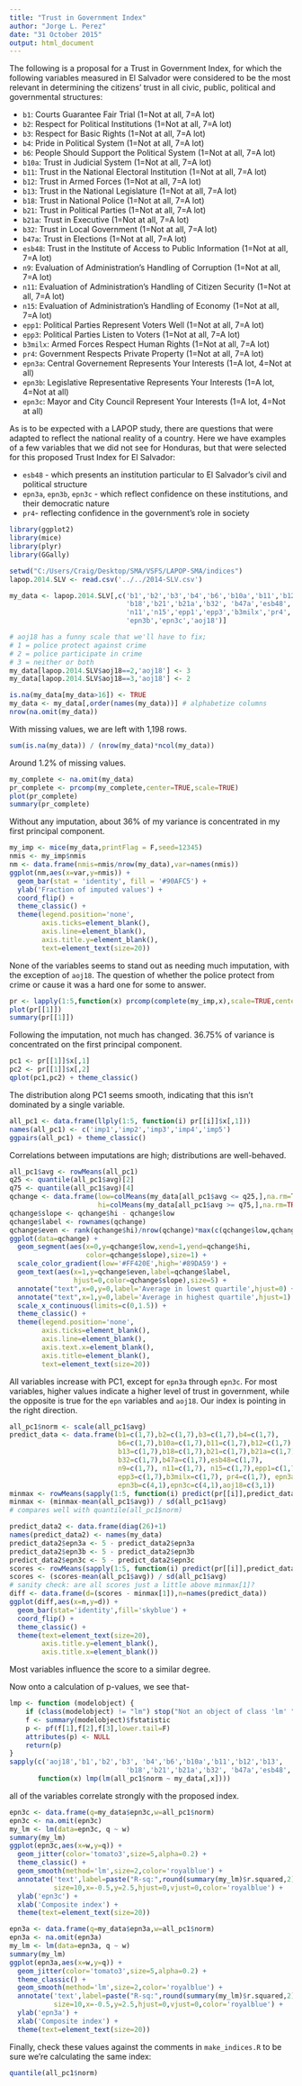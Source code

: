 ```yaml
---
title: "Trust in Government Index"
author: "Jorge L. Perez"
date: "31 October 2015"
output: html_document
---
```


The following is a proposal for a Trust in Government Index, for which the following variables measured in El Salvador were considered to be the most relevant in determining the citizens' trust in all civic, public, political and governmental structures:

* `b1`: Courts Guarantee Fair Trial (1=Not at all, 7=A lot)
* `b2`: Respect for Political Institutions (1=Not at all, 7=A lot)
* `b3`: Respect for Basic Rights (1=Not at all, 7=A lot)
* `b4`: Pride in Political System (1=Not at all, 7=A lot)
* `b6`: People Should Support the Political System (1=Not at all, 7=A lot)
* `b10a`: Trust in Judicial System (1=Not at all, 7=A lot)
* `b11`: Trust in the National Electoral Institution (1=Not at all, 7=A lot)
* `b12`: Trust in Armed Forces (1=Not at all, 7=A lot)
* `b13`: Trust in the National Legislature (1=Not at all, 7=A lot)
* `b18`: Trust in National Police (1=Not at all, 7=A lot)
* `b21`: Trust in Political Parties (1=Not at all, 7=A lot)
* `b21a`: Trust in Executive (1=Not at all, 7=A lot)
* `b32`: Trust in Local Government (1=Not at all, 7=A lot)
* `b47a`: Trust in Elections (1=Not at all, 7=A lot)
* `esb48`: Trust in the Institute of Access to Public Information (1=Not at all, 7=A lot)
* `n9`: Evaluation of Administration's Handling of Corruption (1=Not at all, 7=A lot)
* `n11`: Evaluation of Administration's Handling of Citizen Security (1=Not at all, 7=A lot)
* `n15`: Evaluation of Administration's Handling of Economy (1=Not at all, 7=A lot)
* `epp1`: Political Parties Represent Voters Well (1=Not at all, 7=A lot)
* `epp3`: Political Parties Listen to Voters (1=Not at all, 7=A lot)
* `b3milx`: Armed Forces Respect Human Rights (1=Not at all, 7=A lot)
* `pr4`: Government Respects Private Property (1=Not at all, 7=A lot)
* `epn3a`: Central Governement Represents Your Interests (1=A lot, 4=Not at all)
* `epn3b`: Legislative Representative Represents Your Interests (1=A lot, 4=Not at all)
* `epn3c`: Mayor and City Council Represent Your Interests (1=A lot, 4=Not at all)

As is to be expected with a LAPOP study, there are questions that were adapted to reflect the national reality of a country. Here we have examples of a few variables that we did not see for Honduras, but that were selected for this proposed Trust Index for El Salvador:

* `esb48` - which presents an institution particular to El Salvador's civil and political structure
* `epn3a`, `epn3b`, `epn3c` - which reflect confidence on these institutions, and their democratic nature
* `pr4`- reflecting confidence in the government's role in society


```r
library(ggplot2)
library(mice)
library(plyr) 
library(GGally) 

setwd("C:/Users/Craig/Desktop/SMA/VSFS/LAPOP-SMA/indices")
lapop.2014.SLV <- read.csv('../../2014-SLV.csv')

my_data <- lapop.2014.SLV[,c('b1','b2','b3','b4','b6','b10a','b11','b12','b13',
                             'b18','b21','b21a','b32', 'b47a','esb48','n9',
                             'n11','n15','epp1','epp3','b3milx','pr4','epn3a',
                             'epn3b','epn3c','aoj18')]

# aoj18 has a funny scale that we'll have to fix; 
# 1 = police protect against crime
# 2 = police participate in crime
# 3 = neither or both
my_data[lapop.2014.SLV$aoj18==2,'aoj18'] <- 3
my_data[lapop.2014.SLV$aoj18==3,'aoj18'] <- 2

is.na(my_data[my_data>16]) <- TRUE
my_data <- my_data[,order(names(my_data))] # alphabetize columns
nrow(na.omit(my_data))
```

With missing values, we are left with 1,198 rows.

```r
sum(is.na(my_data)) / (nrow(my_data)*ncol(my_data))
```

Around 1.2% of missing values.

```r
my_complete <- na.omit(my_data)
pr_complete <- prcomp(my_complete,center=TRUE,scale=TRUE)
plot(pr_complete)
summary(pr_complete)
```

Without any imputation, about 36% of my variance is concentrated in my first principal component.

```r
my_imp <- mice(my_data,printFlag = F,seed=12345) 
nmis <- my_imp$nmis
nm <- data.frame(nmis=nmis/nrow(my_data),var=names(nmis))
ggplot(nm,aes(x=var,y=nmis)) +
  geom_bar(stat = 'identity', fill = '#90AFC5') +
  ylab('Fraction of imputed values') +
  coord_flip() +
  theme_classic() +
  theme(legend.position='none',
        axis.ticks=element_blank(),
        axis.line=element_blank(),
        axis.title.y=element_blank(),
        text=element_text(size=20))
```

None of the variables seems to stand out as needing much imputation, with the exception of `aoj18`. The question of whether the police protect from crime or cause it was a hard one for some to answer.

```r
pr <- lapply(1:5,function(x) prcomp(complete(my_imp,x),scale=TRUE,center=TRUE))
plot(pr[[1]])
summary(pr[[1]])
```

Following the imputation, not much has changed. 36.75% of variance is concentrated on the first principal component.

```r
pc1 <- pr[[1]]$x[,1]
pc2 <- pr[[1]]$x[,2]
qplot(pc1,pc2) + theme_classic()
```

The distribution along PC1 seems smooth, indicating that this isn't dominated by a single variable.

```r
all_pc1 <- data.frame(llply(1:5, function(i) pr[[i]]$x[,1]))
names(all_pc1) <- c('imp1','imp2','imp3','imp4','imp5')
ggpairs(all_pc1) + theme_classic()
```

Correlations between imputations are high; distributions are well-behaved.

```r
all_pc1$avg <- rowMeans(all_pc1)
q25 <- quantile(all_pc1$avg)[2]
q75 <- quantile(all_pc1$avg)[4]
qchange <- data.frame(low=colMeans(my_data[all_pc1$avg <= q25,],na.rm=TRUE),
                      hi=colMeans(my_data[all_pc1$avg >= q75,],na.rm=TRUE))
qchange$slope <- qchange$hi - qchange$low
qchange$label <- rownames(qchange)
qchange$even <- rank(qchange$hi)/nrow(qchange)*max(c(qchange$low,qchange$hi))
ggplot(data=qchange) +
  geom_segment(aes(x=0,y=qchange$low,xend=1,yend=qchange$hi,
                   color=qchange$slope),size=1) +
  scale_color_gradient(low='#FF420E',high='#89DA59') +
  geom_text(aes(x=1,y=qchange$even,label=qchange$label,
                hjust=0,color=qchange$slope),size=5) +
  annotate("text",x=0,y=0,label='Average in lowest quartile',hjust=0) +
  annotate("text",x=1,y=0,label='Average in highest quartile',hjust=1) +
  scale_x_continuous(limits=c(0,1.5)) +
  theme_classic() +
  theme(legend.position='none',
        axis.ticks=element_blank(),
        axis.line=element_blank(),
        axis.text.x=element_blank(),
        axis.title=element_blank(),
        text=element_text(size=20))
```

All variables increase with PC1, except for `epn3a` through `epn3c`. For most variables, higher values indicate a higher level of trust in government, while the opposite is true for the `epn` variables and `aoj18`. Our index is pointing in the right direction.

```r
all_pc1$norm <- scale(all_pc1$avg) 
predict_data <- data.frame(b1=c(1,7),b2=c(1,7),b3=c(1,7),b4=c(1,7),
                           b6=c(1,7),b10a=c(1,7),b11=c(1,7),b12=c(1,7),
                           b13=c(1,7),b18=c(1,7),b21=c(1,7),b21a=c(1,7),
                           b32=c(1,7),b47a=c(1,7),esb48=c(1,7),
                           n9=c(1,7), n11=c(1,7), n15=c(1,7),epp1=c(1,7), 
                           epp3=c(1,7),b3milx=c(1,7), pr4=c(1,7), epn3a=c(4,1), 
                           epn3b=c(4,1),epn3c=c(4,1),aoj18=c(3,1))
minmax <- rowMeans(sapply(1:5, function(i) predict(pr[[i]],predict_data)[,1]))
minmax <- (minmax-mean(all_pc1$avg)) / sd(all_pc1$avg) 
# compares well with quantile(all_pc1$norm)

predict_data2 <- data.frame(diag(26)+1)
names(predict_data2) <- names(my_data)
predict_data2$epn3a <- 5 - predict_data2$epn3a
predict_data2$epn3b <- 5 - predict_data2$epn3b
predict_data2$epn3c <- 5 - predict_data2$epn3c
scores <- rowMeans(sapply(1:5, function(i) predict(pr[[i]],predict_data2)[,1]))
scores <- (scores-mean(all_pc1$avg)) / sd(all_pc1$avg) 
# sanity check: are all scores just a little above minmax[1]?
diff <- data.frame(d=(scores - minmax[1]),n=names(predict_data))
ggplot(diff,aes(x=n,y=d)) +
  geom_bar(stat='identity',fill='skyblue') +
  coord_flip() +
  theme_classic() +
  theme(text=element_text(size=20),
        axis.title.y=element_blank(),
        axis.title.x=element_blank())
```

Most variables influence the score to a similar degree.

Now onto a calculation of p-values, we see that-

```r
lmp <- function (modelobject) {
    if (class(modelobject) != "lm") stop("Not an object of class 'lm' ")
    f <- summary(modelobject)$fstatistic
    p <- pf(f[1],f[2],f[3],lower.tail=F)
    attributes(p) <- NULL
    return(p)
}
sapply(c('aoj18','b1','b2','b3', 'b4','b6','b10a','b11','b12','b13',
                             'b18','b21','b21a','b32', 'b47a','esb48','n9','n11','n15', 'epp1', 'epp3', 'b3milx', 'pr4', 'epn3a', 'epn3b','epn3c'),
       function(x) lmp(lm(all_pc1$norm ~ my_data[,x])))
```

all of the variables correlate strongly with the proposed index.

```r
epn3c <- data.frame(q=my_data$epn3c,w=all_pc1$norm)
epn3c <- na.omit(epn3c)
my_lm <- lm(data=epn3c, q ~ w)
summary(my_lm)
ggplot(epn3c,aes(x=w,y=q)) +
  geom_jitter(color='tomato3',size=5,alpha=0.2) +
  theme_classic() +
  geom_smooth(method='lm',size=2,color='royalblue') +
  annotate('text',label=paste("R-sq:",round(summary(my_lm)$r.squared,2)),  
           size=10,x=-0.5,y=2.5,hjust=0,vjust=0,color='royalblue') +
  ylab('epn3c') +
  xlab('Composite index') +
  theme(text=element_text(size=20))
```


```r
epn3a <- data.frame(q=my_data$epn3a,w=all_pc1$norm)
epn3a <- na.omit(epn3a)
my_lm <- lm(data=epn3a, q ~ w)
summary(my_lm)
ggplot(epn3a,aes(x=w,y=q)) +
  geom_jitter(color='tomato3',size=5,alpha=0.2) +
  theme_classic() +
  geom_smooth(method='lm',size=2,color='royalblue') +
  annotate('text',label=paste("R-sq:",round(summary(my_lm)$r.squared,2)),  
           size=10,x=-0.5,y=2.5,hjust=0,vjust=0,color='royalblue') +
  ylab('epn3a') +
  xlab('Composite index') +
  theme(text=element_text(size=20))
```

Finally, check these values against the comments in `make_indices.R` to be sure we're calculating the same index:

```r
quantile(all_pc1$norm)
```